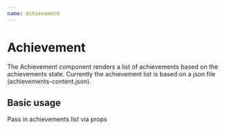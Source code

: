 ```yaml
---
name: Achievement
---
```



# Achievement

The Achievement component renders a list of achievements based on the achievements state.
Currently the achievement list is based on a json file (achievements-content.json).

<Props of={Achievement} />

## Basic usage

<Playground className="bg-black">
  <Achievement />
</Playground>

Pass in achievements list via props

<Playground className="bg-black">
  <Achievement achievements={[
    {
      title: 'my achievement',
      description: 'my desc',
      level: 0
    },
    {
      title: 'my achievement 2',
      description: 'my desc 2',
      level: 0
    },
  ]}/>
</Playground>